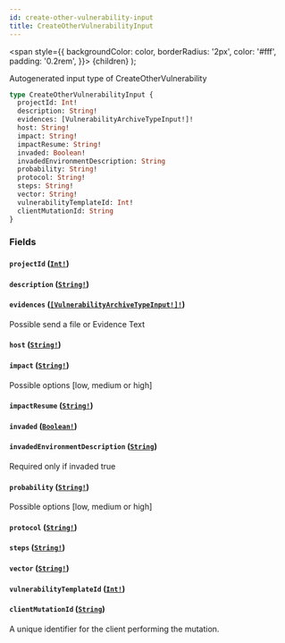 ```yaml
---
id: create-other-vulnerability-input
title: CreateOtherVulnerabilityInput
---
```


<span
style={{
      backgroundColor: color,
      borderRadius: '2px',
      color: '#fff',
      padding: '0.2rem',
    }}>
{children}
</span>
);

Autogenerated input type of CreateOtherVulnerability

```graphql
type CreateOtherVulnerabilityInput {
  projectId: Int!
  description: String!
  evidences: [VulnerabilityArchiveTypeInput!]!
  host: String!
  impact: String!
  impactResume: String!
  invaded: Boolean!
  invadedEnvironmentDescription: String
  probability: String!
  protocol: String!
  steps: String!
  vector: String!
  vulnerabilityTemplateId: Int!
  clientMutationId: String
}
```

### Fields

#### `projectId` ([`Int!`](/api/graphql/documentation/scalars/int))

#### `description` ([`String!`](/api/graphql/documentation/scalars/string))

#### `evidences` ([`[VulnerabilityArchiveTypeInput!]!`](/api/graphql/documentation/inputs/vulnerability-archive-type-input))

Possible send a file or Evidence Text

#### `host` ([`String!`](/api/graphql/documentation/scalars/string))

#### `impact` ([`String!`](/api/graphql/documentation/scalars/string))

Possible options [low, medium or high]

#### `impactResume` ([`String!`](/api/graphql/documentation/scalars/string))

#### `invaded` ([`Boolean!`](/api/graphql/documentation/scalars/boolean))

#### `invadedEnvironmentDescription` ([`String`](/api/graphql/documentation/scalars/string))

Required only if invaded true

#### `probability` ([`String!`](/api/graphql/documentation/scalars/string))

Possible options [low, medium or high]

#### `protocol` ([`String!`](/api/graphql/documentation/scalars/string))

#### `steps` ([`String!`](/api/graphql/documentation/scalars/string))

#### `vector` ([`String!`](/api/graphql/documentation/scalars/string))

#### `vulnerabilityTemplateId` ([`Int!`](/api/graphql/documentation/scalars/int))

#### `clientMutationId` ([`String`](/api/graphql/documentation/scalars/string))

A unique identifier for the client performing the mutation.
